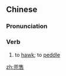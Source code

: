 ==Chinese==
{{zh-forms}}

===Pronunciation===
{{zh-pron
|m=dōushòu
|cat=v
}}

===Verb===
{{zh-verb}}

# to [[hawk]]; to [[peddle]]

[[zh:兜售]]